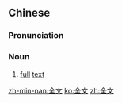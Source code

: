==Chinese==
{{zh-forms}}

===Pronunciation===
{{zh-pron
|m=quánwén
|c=cyun4 man4
|cat=n
}}

===Noun===
{{zh-noun}}

# [[full]] [[text]]

[[zh-min-nan:全文]]
[[ko:全文]]
[[zh:全文]]